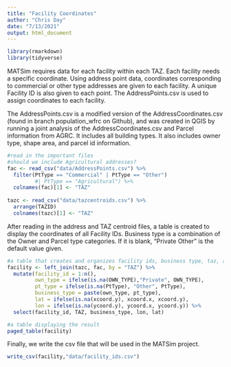 ```yaml
---
title: "Facility Coordinates"
author: "Chris Day"
date: "7/13/2021"
output: html_document
---
```


```r
library(rmarkdown)
library(tidyverse)
```

MATSim requires data for each facility within each TAZ. Each facility needs a specific coordinate. Using address point data, coordinates corresponding to commercial or other type addresses are given to each facility. A unique Facility ID is also given to each point. The AddressPoints.csv is used to assign coordinates to each facility.

The AddressPoints.csv is a modified version of the AddressCoordinates.csv (found in branch population_wfrc on Github), and was created in QGIS by running a joint analysis of the AddressCoordinates.csv and Parcel information from AGRC.  It includes all building types. It also includes owner type, shape area, and parcel id information.

```r
#read in the important files
#should we include Agricultural addresses?
fac <- read_csv("data/AddressPoints.csv") %>%
  filter(PtType == "Commercial" | PtType == "Other")
         #| PtType == "Agricultural") %>%
  colnames(fac)[1] <- "TAZ"
    
tazc <- read_csv("data/tazcentroids.csv") %>%
  arrange(TAZID)
  colnames(tazc)[1] <- "TAZ"
```

After reading in the address and TAZ centroid files, a table is created to display the coordinates of all Facility IDs. Business type is a combination of the Owner and Parcel type categories. If it is blank, "Private Other" is the default value given. 

```r
#a table that creates and organizes facility ids, business type, taz, and coordinates
facility <- left_join(tazc, fac, by = "TAZ") %>%
  mutate(facility_id = 1:n(),
         own_type = ifelse(is.na(OWN_TYPE),"Private", OWN_TYPE),
         pt_type = ifelse(is.na(PtType), "Other", PtType),
         business_type = paste(own_type, pt_type),
         lat = ifelse(is.na(xcoord.y), xcoord.x, xcoord.y),
         lon = ifelse(is.na(ycoord.y), ycoord.x, ycoord.y)) %>%
  select(facility_id, TAZ, business_type, lon, lat)

#a table displaying the result
paged_table(facility)
```

Finally, we write the csv file that will be used in the MATSim project.

```r
write_csv(facility,"data/facility_ids.csv")
```
